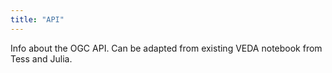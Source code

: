 ```yaml
---
title: "API"
---
```


Info about the OGC API. Can be adapted from existing VEDA notebook from Tess and Julia.